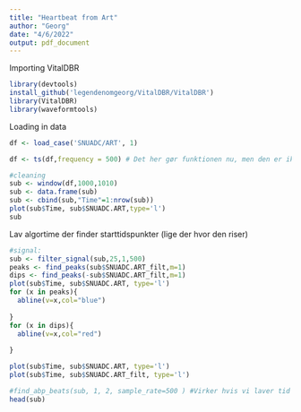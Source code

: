 ```yaml
---
title: "Heartbeat from Art"
author: "Georg"
date: "4/6/2022"
output: pdf_document
---
```


Importing VitalDBR
```r
library(devtools)
install_github('legendenomgeorg/VitalDBR/VitalDBR')
library(VitalDBR)
library(waveformtools)
```

Loading in data
```r
df <- load_case('SNUADC/ART', 1)
```

```r
df <- ts(df,frequency = 500) # Det her gør funktionen nu, men den er ikke blevet pushet

```



```r
#cleaning
sub <- window(df,1000,1010)
sub <- data.frame(sub)
sub <- cbind(sub,"Time"=1:nrow(sub))
plot(sub$Time, sub$SNUADC.ART,type='l')
sub

```
Lav algortime der finder starttidspunkter (lige der hvor den riser)

```r
#signal:
sub <- filter_signal(sub,25,1,500)
peaks <- find_peaks(sub$SNUADC.ART_filt,m=1)
dips <- find_peaks(-sub$SNUADC.ART_filt,m=1)
plot(sub$Time, sub$SNUADC.ART, type='l')
for (x in peaks){
  abline(v=x,col="blue")
  
}
for (x in dips){
  abline(v=x,col="red")
  
}
```

```r
plot(sub$Time, sub$SNUADC.ART, type='l')
plot(sub$Time, sub$SNUADC.ART_filt, type='l')
```
```r
#find_abp_beats(sub, 1, 2, sample_rate=500 ) #Virker hvis vi laver tid om til sekunder
head(sub)
```

